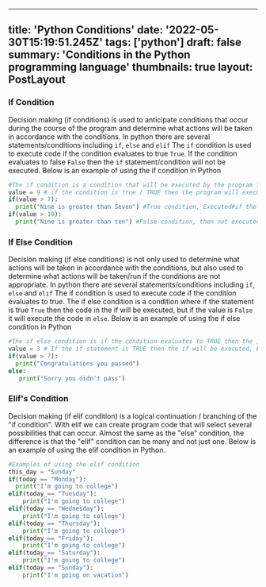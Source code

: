 ---
 title: 'Python Conditions'
 date: '2022-05-30T15:19:51.245Z'
 tags: ['python']
 draft: false
 summary: 'Conditions in the Python programming language'
 thumbnails: true
 layout: PostLayout
 ---

 ### If Condition
 Decision making (if conditions) is used to anticipate conditions that occur during the course of the program and determine what actions will be taken in accordance with the conditions.
 In python there are several statements/conditions including `if`, `else` and `elif` The `if` condition is used to execute code if the condition evaluates to true `True`.
 If the condition evaluates to false `False` then the `if` statement/condition will not be executed.
 Below is an example of using the if condition in Python

 ``` python:condition-if.py
 #The if condition is a condition that will be executed by the program if it is true or TRUE
 value = 9 # if the condition is true / TRUE then the program will execute the command below
 if(value > 7):
   print("Nine is greater than Seven") #True condition, Executed#if the condition is false/FALSE then the program will not execute the command below
 if(value > 10):
   print("Nine is greater than ten") #False condition, then not executed
 ```

 ### If Else Condition
 Decision making (if else conditions) is not only used to determine what actions will be taken in accordance with the conditions, but also used to determine what actions will be taken/run if the conditions are not appropriate.
 In python there are several statements/conditions including `if`, `else` and `elif`
 The if condition is used to execute code if the condition evaluates to true.
 The if else condition is a condition where if the statement is true `True` then the code in the if will be executed, but if the value is `False` it will execute the code in `else`.
 Below is an example of using the if else condition in Python

 ``` python:condition-if-else.py
 #The if else condition is if the condition evaluates to TRUE then the if code will be executed, but if it is FALSE then the else code will be executed
 value = 3 # If the if statement is TRUE then the if will be executed, but if FALSE the else code will be executed.
 if(value > 7):
   print("Congratulations you passed")
 else:
    print("Sorry you didn't pass")
 ```

 ### Elif's Condition
 Decision making (if elif condition) is a logical continuation / branching of the "if condition".  With elif we can create program code that will select several possibilities that can occur.  Almost the same as the "else" condition, the difference is that the "elif" condition can be many and not just one. Below is an example of using the elif condition in Python.

 ``` python:elif.py
 #Examples of using the elif condition
 this_day = "Sunday"
 if(today == "Monday"):
   print("I'm going to college")
 elif(today_== "Tuesday"):
     print("I'm going to college")
 elif(today == "Wednesday"):
     print("I'm going to college")
 elif(today == "Thursday"):
     print("I'm going to college")
 elif(today_== "Friday"):
     print("I'm going to college")
 elif(today_== "Saturday"):
     print("I'm going to college")
 elif(today == "Sunday"):
     print("I'm going on vacation")
 ````
